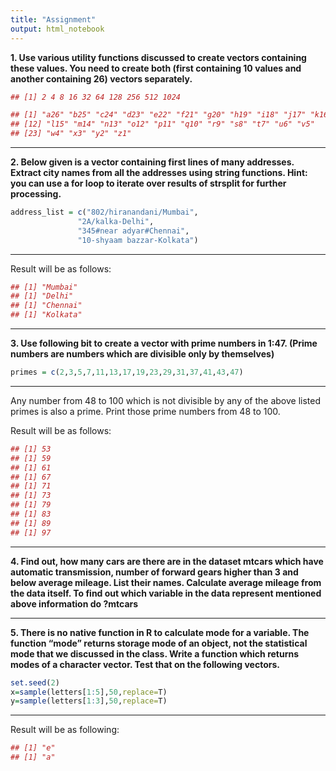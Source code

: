 ```yaml
---
title: "Assignment"
output: html_notebook
---
```


**1. Use various utility functions discussed to create vectors containing these values. You need to create both (first containing 10 values and another containing 26) vectors separately.**

```r
## [1] 2 4 8 16 32 64 128 256 512 1024

## [1] "a26" "b25" "c24" "d23" "e22" "f21" "g20" "h19" "i18" "j17" "k16"
## [12] "l15" "m14" "n13" "o12" "p11" "q10" "r9" "s8" "t7" "u6" "v5"
## [23] "w4" "x3" "y2" "z1"
```

___

**2. Below given is a vector containing first lines of many addresses. Extract city names from all the addresses using string functions. Hint: you can use a for loop to iterate over results of strsplit for further processing.**

```r
address_list = c("802/hiranandani/Mumbai",
               "2A/kalka-Delhi",
               "345#near adyar#Chennai",
               "10-shyaam bazzar-Kolkata")
```

___

Result will be as follows:

```r
## [1] "Mumbai"
## [1] "Delhi"
## [1] "Chennai"
## [1] "Kolkata"
```

___

**3. Use following bit to create a vector with prime numbers in 1:47. (Prime numbers are numbers which are divisible only by themselves)**

```r
primes = c(2,3,5,7,11,13,17,19,23,29,31,37,41,43,47)
```

___

Any number from 48 to 100 which is not divisible by any of the above listed primes is also a prime. Print
those prime numbers from 48 to 100.

Result will be as follows:

```r
## [1] 53
## [1] 59
## [1] 61
## [1] 67
## [1] 71
## [1] 73
## [1] 79
## [1] 83
## [1] 89
## [1] 97
```

___

**4. Find out, how many cars are there are in the dataset mtcars which have automatic transmission, number of forward gears higher than 3 and below average mileage. List their names. Calculate average mileage from the data itself. To find out which variable in the data represent mentioned above information do ?mtcars**

___

**5. There is no native function in R to calculate mode for a variable. The function "mode" returns storage mode of an object, not the statistical mode that we discussed in the class. Write a function which returns modes of a character vector. Test that on the following vectors.**

```r
set.seed(2)
x=sample(letters[1:5],50,replace=T)
y=sample(letters[1:3],50,replace=T)
```

___

Result will be as following:

```r
## [1] "e"
## [1] "a"
```


